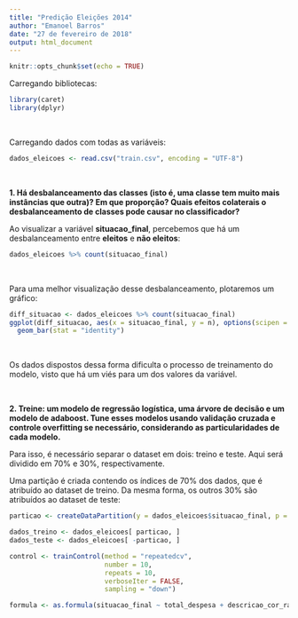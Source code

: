 ```yaml
---
title: "Predição Eleições 2014"
author: "Emanoel Barros"
date: "27 de fevereiro de 2018"
output: html_document
---
```


```r
knitr::opts_chunk$set(echo = TRUE)
```

<p>Carregando bibliotecas:</p>
```r
library(caret)
library(dplyr)
```
<br>
<p>Carregando dados com todas as variáveis:</p>
```r
dados_eleicoes <- read.csv("train.csv", encoding = "UTF-8")
```
<br>

<p><b>1. Há desbalanceamento das classes (isto é, uma classe tem muito mais instâncias que outra)? Em que proporção? Quais efeitos colaterais o desbalanceamento de classes pode causar no classificador?</b></p>

<p>Ao visualizar a variável <b>situacao_final</b>, percebemos que há um desbalanceamento entre <b>eleitos</b> e <b>não eleitos</b>:</p>
```r
dados_eleicoes %>% count(situacao_final)
```
<br>

<p>Para uma melhor visualização desse desbalanceamento, plotaremos um gráfico:</p>
```r
diff_situacao <- dados_eleicoes %>% count(situacao_final)
ggplot(diff_situacao, aes(x = situacao_final, y = n), options(scipen = 5)) +
  geom_bar(stat = "identity")
```
<br>

<p>Os dados dispostos dessa forma dificulta o processo de treinamento do modelo, visto que há um viés para um dos valores da variável.</p>
<br>

<p><b>2. Treine: um modelo de regressão logística, uma árvore de decisão e um modelo de adaboost. Tune esses modelos usando validação cruzada e controle overfitting se necessário, considerando as particularidades de cada modelo.</b></p>

<p>Para isso, é necessário separar o dataset em dois: treino e teste. Aqui será dividido em 70% e 30%, respectivamente.</p>
<p>Uma partição é criada contendo os índices de 70% dos dados, que é atribuído ao dataset de treino. Da mesma forma, os outros 30% são atribuídos ao dataset de teste:</p>
```r
particao <- createDataPartition(y = dados_eleicoes$situacao_final, p = 0.70, list = FALSE)

dados_treino <- dados_eleicoes[ particao, ]
dados_teste <- dados_eleicoes[ -particao, ]
```


```r
control <- trainControl(method = "repeatedcv",
                        number = 10,
                        repeats = 10,
                        verboseIter = FALSE,
                        sampling = "down")

formula <- as.formula(situacao_final ~ total_despesa + descricao_cor_raca + estado_civil + grau)
```

